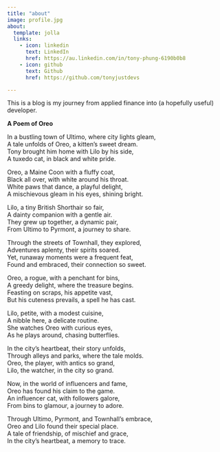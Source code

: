 ```yaml
---
title: "about"
image: profile.jpg
about:
  template: jolla
  links:
    - icon: linkedin
      text: LinkedIn
      href: https://au.linkedin.com/in/tony-phung-6190b0b8
    - icon: github
      text: Github
      href: https://github.com/tonyjustdevs

---
```


This is a blog is my journey from applied finance into (a hopefully useful) developer.  

**A Poem of Oreo**  

In a bustling town of Ultimo, where city lights gleam,  
A tale unfolds of Oreo, a kitten’s sweet dream.  
Tony brought him home with Lilo by his side,  
A tuxedo cat, in black and white pride.  

Oreo, a Maine Coon with a fluffy coat,  
Black all over, with white around his throat.  
White paws that dance, a playful delight,  
A mischievous gleam in his eyes, shining bright.  

Lilo, a tiny British Shorthair so fair,  
A dainty companion with a gentle air.  
They grew up together, a dynamic pair,  
From Ultimo to Pyrmont, a journey to share.  

Through the streets of Townhall, they explored,  
Adventures aplenty, their spirits soared.  
Yet, runaway moments were a frequent feat,  
Found and embraced, their connection so sweet.  

Oreo, a rogue, with a penchant for bins,  
A greedy delight, where the treasure begins.  
Feasting on scraps, his appetite vast,  
But his cuteness prevails, a spell he has cast.  

Lilo, petite, with a modest cuisine,  
A nibble here, a delicate routine.  
She watches Oreo with curious eyes,  
As he plays around, chasing butterflies.  

In the city’s heartbeat, their story unfolds,  
Through alleys and parks, where the tale molds.  
Oreo, the player, with antics so grand,  
Lilo, the watcher, in the city so grand.  

Now, in the world of influencers and fame,  
Oreo has found his claim to the game.  
An influencer cat, with followers galore,  
From bins to glamour, a journey to adore.  

Through Ultimo, Pyrmont, and Townhall’s embrace,  
Oreo and Lilo found their special place.  
A tale of friendship, of mischief and grace,  
In the city’s heartbeat, a memory to trace.  
